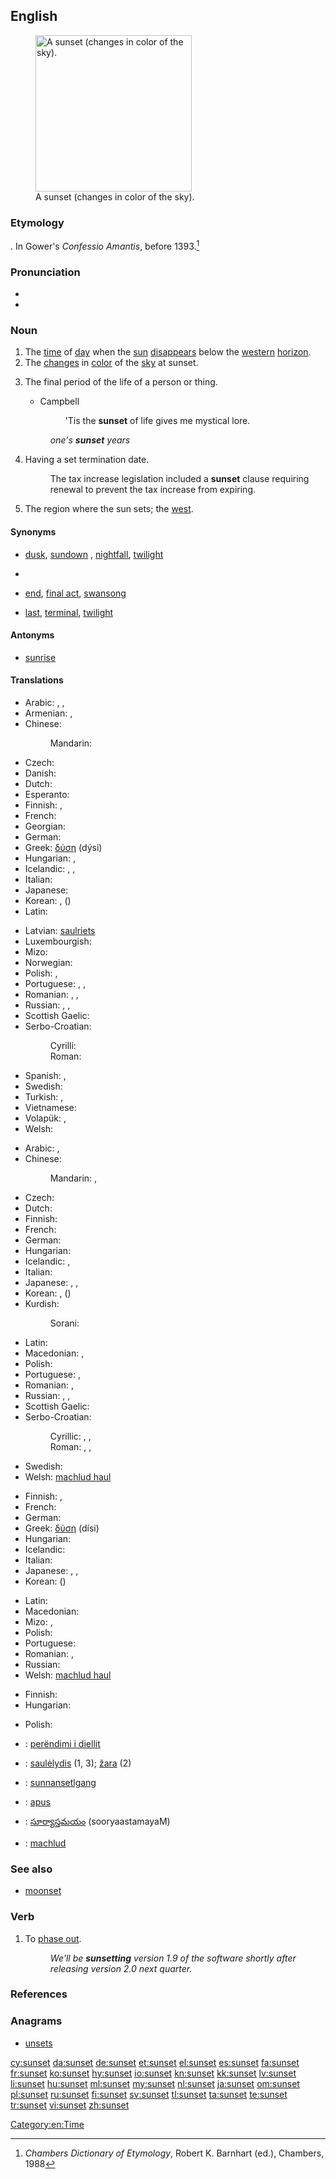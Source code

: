 ==English==
{{wikipedia}}
[[Image:Sunset may 2006 panorama.jpg|thumb|right|250px|A sunset (changes in color of the sky).]]

===Etymology===
{{compound|sun|set}}. In Gower's ''Confessio Amantis'', before 1393.<ref>''Chambers Dictionary of Etymology'', Robert K. Barnhart (ed.), Chambers, 1988</ref>

===Pronunciation===
* {{IPA|/ˈsʌnˌsɛt/}}
* {{audio|en-us-sunset.ogg|Audio (US)}}

===Noun===
{{en-noun}}

# The [[time]] of [[day]] when the [[sun]] [[disappear]]s below the [[western]] [[horizon]].
# The [[change]]s in [[color]] of the [[sky]] at sunset.
# {{figuratively}} The final period of the life of a person or thing.
#* Campbell
#*: 'Tis the '''sunset''' of life gives me mystical lore.
#: ''one's '''sunset''' years''
# {{attributively}} Having a set termination date.
#: The tax increase legislation included a '''sunset''' clause requiring renewal to prevent the tax increase from expiring.
# The region where the sun sets; the [[west]]. <!--Webster 1913-->

====Synonyms====
* {{sense|time}} [[dusk]], [[sundown]] {{qualifier|US}}, [[nightfall]], [[twilight]]
* {{sense|change in color of the sky at sunset}}
* {{sense|final period of life}} [[end]], [[final act]], [[swansong]]
* {{sense|attributively: of or relating to the final period of life}} [[last]], [[terminal]], [[twilight]]

====Antonyms====
* [[sunrise]]

====Translations====
{{trans-top|time of day}}
* Arabic: {{t+|ar|مغرب}},  {{t+|ar|مغرب|m|tr=mághrib}},  {{t-|ar|غروب|m|tr=ghuruub}}
* Armenian: {{t-|hy|մայրամուտ|tr=mayramut}}, {{t-|hy|արևամուտ|tr=arevamut}}
* Chinese:
*: Mandarin: {{t-|cmn|日落|tr=rìluò|sc=Hani}}
* Czech: {{t+|cs|západ|m}}
* Danish: {{t-|da|solnedgang}}
* Dutch: {{t+|nl|zonsondergang|m}}
* Esperanto: {{t+|eo|sunsubiro}}
* Finnish: {{t+|fi|auringonlasku}}, {{t-|fi|illansuu}}
* French: {{t+|fr|coucher de soleil|m}}
* Georgian: {{t-|ka|მზის ჩასვლა|tr=mzis č'asvla|sc=Geor}}
* German: {{t+|de|Sonnenuntergang|m}}
* Greek: [[δύση]] (dýsi) {{f}}
* Hungarian: {{t+|hu|naplemente}}, {{t+|hu|napnyugta}}
* Icelandic: {{t+|is|sólsetur|n}}, {{t+|is|sólarlag|n}}, {{t-|is|sólfall|n}}
* Italian: {{t+|it|tramonto|m}}
* Japanese: {{t+|ja|日没|tr=にちぼつ, nichibotsu}}
* Korean: {{t-|ko|해넘이|tr=haeneomI|sc=Hang}},  {{t+|ko|황혼|tr=hwanghon|sc=Hang}} ({{t+|ko|黃昏|sc=Hani}})
* Latin: {{t-|la|crepusculum}}
{{trans-mid}}
* Latvian: [[saulriets]] {{m}}
* Luxembourgish: {{t-|lb|Sonnenënnergang|m}}
* Mizo: {{tø|lus|ni tlâk}}
* Norwegian: {{t-|no|solnedgang|m}}
* Polish: {{t+|pl|zmierzch|m}}, {{t-|pl|zachód słońca|m}}
* Portuguese: {{t+|pt|crepúsculo|m}}, {{t+|pt|pôr-do-sol|m}}, {{t-|pt|poente}}
* Romanian: {{t|ro|apus|n}}, {{t|ro|asfințire|f}}, {{t|ro|crepuscul|n}}
* Russian: {{t-|ru|заход солнца|m|tr=zaxód sólnca}},  {{t+|ru|закат|m|tr=zakát}},  {{qualifier|вечерняя - večérnjaja}} {{t+|ru|заря|f|tr=zarjá}}
* Scottish Gaelic: {{t-|gd|dol fodha na grèine|m}}
* Serbo-Croatian:
*: Cyrilli: {{t-|sh|залазак сунца}}
*: Roman: {{t-|sh|zalazak sunca}}
* Spanish: {{t-|es|puesta del sol|f}}, {{t+|es|ocaso|m}}
* Swedish: {{t+|sv|solnedgång|c}}
* Turkish: {{t+|tr|gün batımı}}, {{t-|tr|gün batım}}
* Vietnamese: {{t|vi|hoàng hôn}}
* Volapük: {{t+|vo|solamodonikam}}, {{t-|vo|modonikam sola}}
* Welsh: {{t+|cy|machlud haul}}
{{trans-bottom}}

{{trans-top|changes in color of sky at sunset}}
* Arabic: {{Arab|[[غروب الشمس]]}} {{unicode|(ğurūb aš-šams)}} {{m}},  {{t-|ar|غروب الشمس|m|tr=ghuruub al-shams}}
* Chinese:
*: Mandarin: {{t-|cmn|黃昏|sc=Hani}},  {{t-|cmn|黄昏|tr=huánghūn|sc=Hani}}
* Czech: {{t-|cs|západ slunce|m}}
* Dutch: {{t+|nl|zonsondergang|m}}
* Finnish: {{t+|fi|iltarusko}}
* French: {{t+|fr|crépuscule|m}}
* German: {{t+|de|Sonnenuntergang|m}}
* Hungarian: {{t+|hu|alkonypír}}
* Icelandic: {{t+|is|sólsetur|n}}, {{t+|is|sólarlag|n}}
* Italian: {{t+|it|tramonto|m}}
* Japanese: {{t+|ja|夕焼け|tr=ゆうやけ, yūyake}},  {{t+|ja|黄昏}},  {{t+|ja|たそがれ|tr=tasogare}}
* Korean: {{t-|ko|저녁놀|tr=jeonyeog-nol|sc=Hang}},  {{t+|ko|황혼|tr=hwanghon|sc=Hang}} ({{t+|ko|黃昏|sc=Hani}})
* Kurdish:
*: Sorani: {{ku-Arab|[[ڕۆژ ئاوا]]}}
{{trans-mid}}
* Latin: {{t-|la|crepusculum}}
* Macedonian: {{t-|mk|залез|m|tr=zález}},  {{t-|mk|зајдисонце|n|tr=zajdísonce}}
* Polish: {{t-|pl|zachód słońca|m}}
* Portuguese: {{t+|pt|crepúsculo|m}},  {{t+|pt|pôr-do-sol|m}}
* Romanian: {{t|ro|apus|n}}, {{t|ro|crepuscul|n}}
* Russian: {{t-|ru|заход солнца|m|tr=zaxód sólnca}},  {{t+|ru|закат|m|tr=zakát}},  {{qualifier|вечерняя - večérnjaja}} {{t+|ru|заря|f|tr=zarjá}}
* Scottish Gaelic: {{t-|gd|dol fodha na grèine|m}}
* Serbo-Croatian:
*: Cyrillic: {{t-|sh|залаз|m|alt=за́лаз}}, {{t-|sh|залазак сунца}}, {{t-|sh|залазница}}
*: Roman: {{t-|sh|zalaz|m|alt=zálaz}}, {{t-|sh|zalazak sunca}}, {{t-|sh|zalaznica}}
* Swedish: {{t+|sv|solnedgång|c}}
* Welsh: [[machlud haul]]
{{trans-bottom}}

{{trans-top|final period of life}}
* Finnish: {{t+|fi|auringonlasku}}, {{t+|fi|iltarusko}}
* French: {{t+|fr|crépuscule|m}}
* German: {{t+|de|Lebensabend|m}}
* Greek: [[δύση]] (dísi) {{f}}
* Hungarian: {{t+|hu|alkony}}
* Icelandic: {{t+|is|sólsetur|n}}
* Italian: {{t+|it|tramonto|m}}
* Japanese: {{t+|ja|たそがれ|tr=tasogare}},  {{t+|ja|黄昏}},  {{t+|ja|たそがれ|tr=tasogare}}
* Korean: {{t+|ko|황혼|tr=hwanghon|sc=Hang}} ({{t+|ko|黃昏|sc=Hani}})
{{trans-mid}}
* Latin: {{t-|la|crepusculum}}
* Macedonian: {{t-|mk|залез|m|tr=zález}}
* Mizo: {{tø|lus|chawhnû}}, {{tø|lus|ni tlâk}}
* Polish: {{t+|pl|zmierzch|m}}
* Portuguese: {{t+|pt|crepúsculo|m}}
* Romanian: {{t|ro|declin|n}}, {{t|ro|apus|n}}
* Russian: {{t+|ru|закат|m|tr=zakát}}
* Welsh: [[machlud haul]]
{{trans-bottom}}

{{trans-top|attributively: of or relating to the final period of life}}
* Finnish: {{t+|fi|iltarusko|alt=iltaruskon}}
* Hungarian: {{t+|hu|alkony}}
{{trans-mid}}
* Polish: {{t+|pl|zmierzch|m}}
{{trans-bottom}}

{{checktrans-top}}
* {{ttbc|sq}}: [[perëndimi i diellit]]
* {{ttbc|lt}}: [[saulėlydis]] {{m}} (1, 3); [[žara]] {{f}} (2)
* {{ttbc|ang}}: [[sunnansetlgang]] {{m}}
* {{ttbc|ro}}: [[apus]] {{n}}
* {{ttbc|te}}: [[సూర్యాస్తమయం]] (sooryaastamayaM)
* {{ttbc|cy}}: [[machlud]]
{{trans-bottom}}

===See also===
* [[moonset]]

===Verb===
{{en-verb|sunsets|sunsetting|sunsetted}}

# {{business|politics|transitive}} To [[phase out]].
#: ''We'll be '''sunsetting''' version 1.9 of the software shortly after releasing version 2.0 next quarter.''

===References===
<references/>

===Anagrams===
* [[unsets#English|unsets]]

[[Category:en:Time]]

[[cy:sunset]]
[[da:sunset]]
[[de:sunset]]
[[et:sunset]]
[[el:sunset]]
[[es:sunset]]
[[fa:sunset]]
[[fr:sunset]]
[[ko:sunset]]
[[hy:sunset]]
[[io:sunset]]
[[kn:sunset]]
[[kk:sunset]]
[[lv:sunset]]
[[li:sunset]]
[[hu:sunset]]
[[ml:sunset]]
[[my:sunset]]
[[nl:sunset]]
[[ja:sunset]]
[[om:sunset]]
[[pl:sunset]]
[[ru:sunset]]
[[fi:sunset]]
[[sv:sunset]]
[[tl:sunset]]
[[ta:sunset]]
[[te:sunset]]
[[tr:sunset]]
[[vi:sunset]]
[[zh:sunset]]